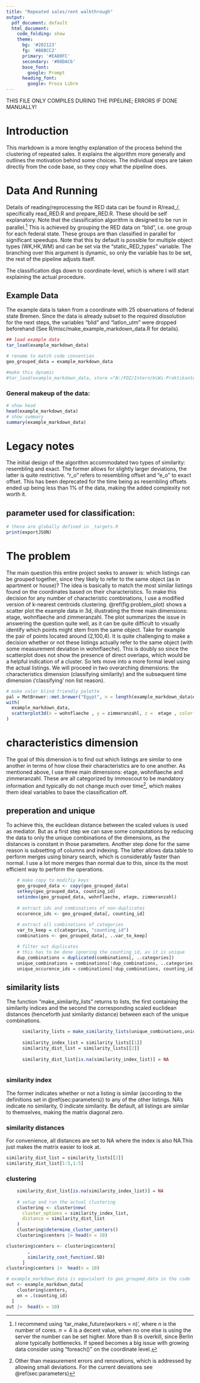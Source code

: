 ```yaml
---
title: "Repeated sales/rent walkthrough"
output:
  pdf_document: default
  html_document:
    code_folding: show
    theme:
      bg: '#202123'
      fg: '#B8BCC2'
      primary: '#EA80FC'
      secondary: '#00DAC6'
      base_font:
        google: Prompt
      heading_font:
        google: Proza Libre
---
```

THIS FILE ONLY COMPILES DURING THE PIPELINE; ERRORS IF DONE MANUALLY!

# Introduction

This markdown is a more lengthy explanation of the process behind the clustering of repeated sales. It explains the algorithm more generally and outlines the motivation behind some choices. The individual steps are taken directly from the code base, so they copy what the pipeline does.

# Data And Running

Details of reading/reprocessing the RED data can be found in R/read_/, specifically read_RED.R and prepare_RED.R. These should be self explanatory. Note that the classification algorithm is designed to be run in parallel.^[I recommend using 'tar_make_future(workers = n)', where $n$ is the number of cores. $n = 4$ is a decent value, when no one else is using the server the number can be set higher. More than 8 is overkill, since Berlin alone typically bottlenecks. If speed becomes a big issue with growing data consider using "foreach()" on the coordinate level.] This is achieved by grouping the RED data on "blid", i.e. one group for each federal state. These groups are than classified in parallel for significant speedups. Note that this by default is possible for multiple object types (WK,HK,WM) and can be set via the "static_RED_types" variable. The branching over this argument is dynamic, so only the variable has to be set, the rest of the pipeline adjusts itself. 

The classification digs down to coordinate-level, which is where I will start explaining the actual procedure. 

## Example Data

The example data is taken from a coordinate with $25$ observations of federal state Bremen. Since the data is already subset to the required dissolution for the next steps, the variables "blid" and "latlon_utm" were dropped beforehand (See R/misc/make_example_markdown_data.R for details).

```r
## load example data
tar_load(example_markdown_data)

# rename to match code convention
geo_grouped_data = example_markdown_data

#make this dynamic
#tar_load(example_markdown_data, store ="N:/FDZ/Intern/HiWi-Praktikanten/Mitarbeiter/Thorben/repeated offerings/_targets")
```

### General makeup of the data:
```r
# show head
head(example_markdown_data)
# show summary
summary(example_markdown_data)
```

# Legacy notes

The initial design of the algorithm accommodated two types of similarity: resembling and exact. The former allows for slightly larger deviations, the latter is quite restrictive. "r_o" refers to resembling offset and "e_o" to exact offset. This has been deprecated for the time being as resembling offsets ended up being less than $1\%$ of the data, making the added complexity not worth it.

## parameter used for classification:
```r
# these are globally defined in _targets.R
print(exportJSON)
```

# The problem

The main question this entire project seeks to answer is: which listings can be grouped together, since they likely to refer to the same object (as in apartment or house)? The idea is basically to match the most similar listings found on the coordinates based on their characteristics. To make this decision for any number of characteristic combinations, I use a modified version of k-nearest centroids clustering. \@ref(fig:problem_plot) shows a scatter plot the example data in 3d, illustrating the three main dimensions: etage, wohnflaeche and zimmeranzahl. The plot summarizes the issue in answering the question quite well, as it can be quite difficult to visually identify which points might stem from the same object. Take for example the pair of points located around (2,100,4). It is quite challenging to make a decision whether or not these listings actually refer to the same object (with some measurement deviation in wohnflaeche). This is doubly so since the scatterplot does not show the presence of direct overlaps, which would be a helpful indication of a cluster. So lets move into a more formal level using the actual listings. We will proceed in two overarching dimensions: the characteristics dimension (classifying similarity) and the subsequent time dimension ('classifying' non list reason).  

```r
# make color blind friendly palette
pal = MetBrewer::met.brewer("Egypt", n = length(example_markdown_data$etage))
with(
  example_markdown_data,
  scatterplot3d(x = wohnflaeche , y = zimmeranzahl, z =  etage , color = pal, pch = 16)
)

```

# characteristics dimension
The goal of this dimension is to find out which listings are similar to one another in terms of how close their characteristics are to one another. As mentioned above, I use three main dimensions: etage, wohnflaeche and zimmeranzahl. These are all categorized by immoscout to be mandatory information and typically do not change much over time^[Other than measurement errors and renovations, which is addressed by allowing small deviations. For the current deviations see \@ref(sec:parameters)], which makes them ideal variables to base the classification off. 

## preperation and unique
To achieve this, the euclidean distance between the scaled values is used as mediator. But as a first step we can save some computations by reducing the data to only the unique combinations of the dimensions, as the distances is constant in those parameters. Another step done for the same reason is subsetting of columns and indexing. The latter allows data.table to perform merges using binary search, which is considerably faster than normal. I use a lot more merges than normal due to this, since its the most efficient way to perform the operations.
```r
    # make copy to modifiy keys
    geo_grouped_data <- copy(geo_grouped_data)
    setkey(geo_grouped_data, counting_id)
    setindex(geo_grouped_data, wohnflaeche, etage, zimmeranzahl)
    
    # extract ids and combinations of non-duplicates
    occurence_ids <- geo_grouped_data[, counting_id]
    
    # extract all combinations of categories
    var_to_keep = c(categories, "counting_id")
    combinations <- geo_grouped_data[, ..var_to_keep]

    # filter out duplicates
    # this has to be done ignoring the counting_id, as it is unique
    dup_combinations = duplicated(combinations[, ..categories])
    unique_combinations = combinations[!dup_combinations, ..categories]
    unique_occurence_ids = combinations[!dup_combinations, counting_id]


```
## similarity lists 
The function "make_similarity_lists" returns to lists, the first containing the similarity indices and the second the corresponding scaled euclidean distances (henceforth just similarity distance) between each of the unique combinations.
```r
      similarity_lists = make_similarity_lists(unique_combinations,unique_occurence_ids)
      
      similarity_index_list = similarity_lists[[1]]
      similarity_dist_list = similarity_lists[[2]]
      
      similarity_dist_list[is.na(similarity_index_list)] = NA
      
```
### similarity index
The former indicates whether or not a listing is similar (according to the definitions set in \@ref(sec:parameters))
to any of the other listings. NA's indicate no similarity, 0 indicate similarity. Be default, all listings are similar to themselves, making the matrix diagonal zero.

### similarity distances
For convenience, all distances are set to NA where the index is also NA.This just makes the matrix easier to look at.
```r
similarity_dist_list = similarity_lists[[2]]
similarity_dist_list[1:5,1:5]
```
### clustering
```r
    similarity_dist_list[is.na(similarity_index_list)] = NA
      
    # setup and run the actual clustering
    clustering <- cluster$new(
      cluster_options = similarity_index_list,
      distance = similarity_dist_list
    )
    clustering$determine_cluster_centers()
    clustering$centers |> head(n = 10)
```
```r
clustering$centers <- clustering$centers[
        ,
        similarity_cost_function(.SD)
      ]
clustering$centers |>  head(n = 10)
```

```r
# example_markdown_data is equvialent to geo_grouped_data in the code
out <- example_markdown_data[
    clustering$centers,
    on = .(counting_id)
  ]
out |>  head(n = 10)
```

